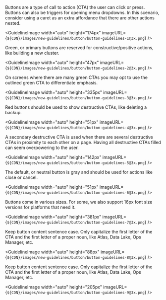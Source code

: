 
<Body
  className={css`
    margin-top: 24px;
  `}
>
  Buttons are a type of call to action (CTA) the user can click or press.
  Buttons can also be triggers for opening menu dropdowns. In this scenario,
  consider using a caret as an extra affordance that there are other actions
  nested.
</Body>

<GuidelineImage
  width="auto"
  height="174px"
  imageURL={`${CDN}/images/new-guidelines/button/button-guidelines-1@3x.png`}
/>

<Body>
  Green, or primary buttons are reserved for constructive/positive actions, like
  building a new cluster.
</Body>

<GuidelineImage
  width="auto"
  height="47px"
  imageURL={`${CDN}/images/new-guidelines/button/button-guidelines-2@3x.png`}
/>

<Body>
  On screens where there are many green CTAs you may opt to use the outlined
  green CTA to differentiate emphasis.
</Body>

<GuidelineImage
  width="auto"
  height="335px"
  imageURL={`${CDN}/images/new-guidelines/button/button-guidelines-3@3x.png`}
/>

<Body>
  Red buttons should be used to show destructive CTAs, like deleting a backup.
</Body>

<GuidelineImage
  width="auto"
  height="51px"
  imageURL={`${CDN}/images/new-guidelines/button/button-guidelines-4@3x.png`}
/>

<Body>
  A secondary destructive CTA is used when there are several destructive CTAs in
  proximity to each other on a page. Having all destructive CTAs filled can seem
  overpowering to the user.
</Body>

<GuidelineImage
  width="auto"
  height="142px"
  imageURL={`${CDN}/images/new-guidelines/button/button-guidelines-5@3x.png`}
/>

<Body>
  The default, or neutral button is gray and should be used for actions like
  close or cancel.
</Body>

<GuidelineImage
  width="auto"
  height="51px"
  imageURL={`${CDN}/images/new-guidelines/button/button-guidelines-6@3x.png`}
/>

<Body>
  Buttons come in various sizes. For some, we also support 16px font size
  versions for platforms that need it.
</Body>

<GuidelineImage
  width="auto"
  height="381px"
  imageURL={`${CDN}/images/new-guidelines/button/button-guidelines-7@3x.png`}
/>

<Body>
  Keep button content sentence case. Only capitalize the first letter of the CTA
  and the first letter of a proper noun, like Atlas, Data Lake, Ops Manager,
  etc.
</Body>

<GuidelineImage
  width="auto"
  height="88px"
  imageURL={`${CDN}/images/new-guidelines/button/button-guidelines-8@3x.png`}
/>

<Body>
  Keep button content sentence case. Only capitalize the first letter of the CTA
  and the first letter of a proper noun, like Atlas, Data Lake, Ops Manager,
  etc.
</Body>

<GuidelineImage
  width="auto"
  height="205px"
  imageURL={`${CDN}/images/new-guidelines/button/button-guidelines-9@3x.png`}
/>
